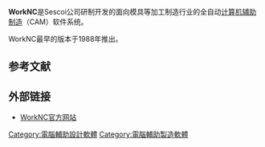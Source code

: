{{Unreferenced|time=2021-09-30T12:05:28+00:00}}
'''WorkNC'''是Sescoi公司研制开发的面向模具等加工制造行业的全自动[[计算机辅助制造|计算机辅助制造]]（CAM）软件系统。

WorkNC最早的版本于1988年推出。

==参考文献==
<references/>

== 外部链接 ==
* [https://web.archive.org/web/20110226033833/http://www.sescoi.com/cn/products/worknc/ WorkNC官方网站]

[[Category:電腦輔助設計軟體|Category:電腦輔助設計軟體]]
[[Category:電腦輔助製造軟體|Category:電腦輔助製造軟體]]